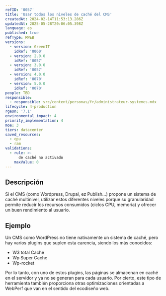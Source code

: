 ```yaml
---
refID: '0057'
title: 'Usar todos los niveles de caché del CMS'
createdAt: 2024-02-14T11:53:13.286Z
updatedAt: 2025-05-28T20:06:05.398Z
language: es
published: true
refType: RWEB
versions:
  - version: GreenIT
    idRef: '0060'
  - version: 2.0.0
    idRef: '0057'
  - version: 3.0.0
    idRef: '0057'
  - version: 4.0.0
    idRef: '0070'
  - version: 5.0.0
    idRef: '0070'
people: TBD
responsible:
  - responsible: src/content/personas/fr/administrateur-systemes.mdx
lifecycle: 4-production
rgesn: '7.1'
environmental_impact: 4
priority_implementation: 4
moe: 3
tiers: datacenter
saved_resources:
  - cpu
  - ram
validations:
  - rule: >-
      de caché no activado
    maxValue: 0
---
```


## Descripción

Si el CMS (como Wordpress, Drupal, ez Publish...) propone un sistema de caché multinivel, utilizar estos diferentes niveles porque su granularidad permite reducir los recursos consumidos (ciclos CPU, memoria) y ofrecer un buen rendimiento al usuario.

## Ejemplo

Un CMS como WordPress no tiene nativamente un sistema de caché, pero hay varios plugins que suplen esta carencia, siendo los más conocidos:

- W3 total Cache
- Wp Super Cache
- Wp-rocket

Por lo tanto, con uno de estos plugins, las páginas se almacenan en caché en el servidor y ya no se generan para cada usuario. Por cierto, este tipo de herramienta también proporciona otras optimizaciones orientadas a WebPerf que van en el sentido del ecodiseño web.



